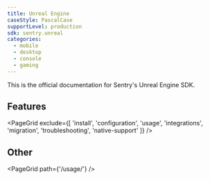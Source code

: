 ```yaml
---
title: Unreal Engine
caseStyle: PascalCase
supportLevel: production
sdk: sentry.unreal
categories:
  - mobile
  - desktop
  - console
  - gaming
---
```


This is the official documentation for Sentry's Unreal Engine SDK.

## Features

<PageGrid exclude={[
  'install',
  'configuration',
  'usage',
  'integrations',
  'migration',
  'troubleshooting',
  'native-support'
]} />

## Other

<PageGrid path={'/usage/'} />
